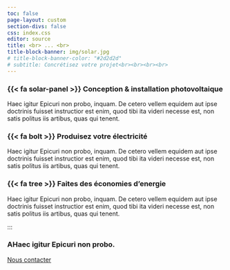 ```yaml
---
toc: false
page-layout: custom
section-divs: false
css: index.css
editor: source
title: <br> ... <br>
title-block-banner: img/solar.jpg
# title-block-banner-color: "#2d2d2d"
# subtitle: Concrétisez votre projet<br><br><br><br>
---
```


::: content-block
::: features
::: feature
### {{< fa solar-panel >}} Conception & installation photovoltaique

Haec igitur Epicuri non probo, inquam. De cetero vellem equidem aut ipse doctrinis fuisset instructior est enim, quod tibi ita videri necesse est, non satis politus iis artibus, quas qui tenent.
:::

::: feature
### {{< fa bolt >}} Produisez votre électricité

Haec igitur Epicuri non probo, inquam. De cetero vellem equidem aut ipse doctrinis fuisset instructior est enim, quod tibi ita videri necesse est, non satis politus iis artibus, quas qui tenent.
:::

::: feature
### {{< fa tree >}}  Faites des économies d'energie

Haec igitur Epicuri non probo, inquam. De cetero vellem equidem aut ipse doctrinis fuisset instructior est enim, quod tibi ita videri necesse est, non satis politus iis artibus, quas qui tenent.
:::
:::
:::
:::

::: {.get-started .alt-background}
::: {.content-block}

### AHaec igitur Epicuri non probo.

[Nous contacter](contact.html){.btn-action-primary  .btn-action .btn .btn-success .btn-lg role="button"}

:::
:::
